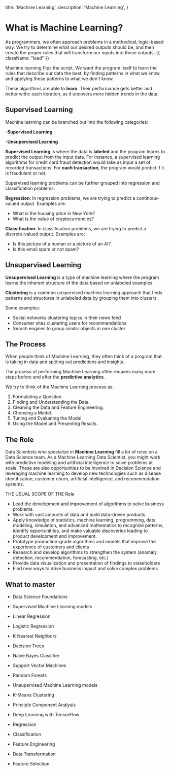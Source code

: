   title: 'Machine Learning',
  description: 'Machine Learning',
}

# What is Machine Learning?

As programmers, we often approach problems in a methodical, logic-based way.
We try to determine what our desired outputs should be, and then create the proper rules that will transform our inputs into those outputs. {{ className: "lead" }}

Machine learning flips the script. We want the program itself to learn the rules that describe our data the best, by finding patterns in what we know and applying those patterns to what we don't know.

These algorithms are able to **learn**. Their performance gets better and better withc each iteration, as it uncovers more hidden trends in the data.

## Supervised Learning

Machine learning can be branched out into the following categories:

-**Supervised Learning** <br />

-**Unsupervised Learning**

**Supervised Learning** is where the data is **labeled** and the program learns to predict the output from the input data.
For instance, a supervised learning algorithms for credit card fraud detection would take as input a set of recorded transactions. For **each transaction**, the program would predict if it is fraudulent or not.

Supervised learning problems can be further grouped into regression and classification problems.

**Regression**: In regression problems, we are trying to predict a continous-valued output. Examples are:

- What is the housing price in New York?
- What is the value of cryptocurrencies?

**Classification**: In classification problems, we are trying to predict a discrete-valued output. Examples are:

- Is this picture of a human or a picture of an AI?
- Is this email spam or not spam?

## Unsupervised Learning

**Unsupervised Learning** is a type of machine learning where the program learns the inherent structure of the data based on unlabeled examples.

**Clustering** is a common unspervised machine learning approach that finds patterns and structures in unlabeled data by grouping them into clusters.

Some examples:

- Social networks clustering topics in their news feed
- Consumer sites clustering users for recommendations
- Search engines to group similar objects in one cluster

## The Process

When people think of Machine Learning, they often think of a program that is taking in data and spitting out predictions and insights.

The process of performing Machine Learning often requires many more steps before and after the **predictive analytics**.

We try to think of the Machine Learning process as:

1. Formulating a Question.
2. Finding and Understanding the Data.
3. Cleaning the Data and Feature Engineering.
4. Choosing a Model.
5. Tuning and Evaluating the Model.
6. Using the Model and Presenting Results.

## The Role

Data Scientists who specialize in **Machine Learning** fill a lot of roles on a Data Science team. As a Machine Learning Data Scientist, you might work with predictive modeling and artificial intelligence to solve problems at scale. These are also opportunities to be involved in Decision Science and leveraging machine learning to develop new technologies such as disease identification, customer churn, artificial intelligence, and recommendation systems.

THE USUAL SCOPE OF THE Role

- Lead the development and improvement of algorithms to solve business problems.
- Work with vast amounts of data and build data-driven products.
- Apply knowledge of statistics, machine learning, programming, data modeling, simulation, and advanced mathematics to recognize patterns, identify opportunitites, and make valuable discoveries leading to product development and improvement.
- Prototype production-grade algorithms and models that improve the experience of customers and clients
- Research and develop algorithms to strengthen the system (anomaly detection, recommendation, forecasting, etc.)
- Provide data visualization and presentation of findings to stakeholders
- Find new ways to drive business impact and solve complex problems

## What to master

- Data Science Foundations
- Supervised Machine Learning models
- Linear Regression
- Logistic Regression
- K Nearest Neighbors
- Decision Trees
- Naive Bayes Classifier
- Support Vector Machines
- Random Forests

- Unsupervised Machine Learning models
- K-Means Clustering
- Principle Component Analysis

- Deep Learning with TensorFlow
- Regression
- Classification

- Feature Engineering
- Data Transformation
- Feature Selection
